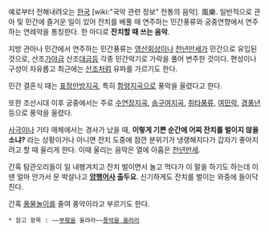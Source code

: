 예로부터 전해내려오는 [[한국]] [wiki:"국악 관련 정보" 전통의 음악]. 風樂.
일반적으로 관아 및 민간에 즐거운 일이 있어 잔치를 베풀 때 연주하는 민간풍류와 궁중연향에서 연주하는 연례악을 통칭한다. 한 마디로 '''잔치할 때 쓰는 음악'''.

지방 관아나 민간에서 연주하는 민간풍류는 [[영산회상]]이나 [[천년만세]]가 민간으로 유입된 것으로, 산조[[가야금]] 산조[[대금]]등 각종 민간악기로 가락을 풀어 변주한 것이다. 편성이나 구성이 자유롭고 최근에는 [[산조]]처럼 유파를 가르기도 한다.
{{{#!html
<iframe title="YouTube video player" class="youtube-player" type="text/html" width="640" height="390" src="http://www.youtube.com/embed/0fm74DXBngg" frameborder="0" allowFullScreen></iframe>
}}}

민간 결혼식 때는 [[표정만방지곡]], 특히 [[함령지곡]]으로 풍악을 울렸다고 한다.

또한 조선시대 이후 궁중에서는 주로 [[수연장지곡]], [[송구여지곡]], [[취타]]풍류, [[여민락]], [[경풍년]] 등으로 풍악을 울렸다.

[[사극]]이나 기타 매체에서는 경사가 났을 때, '''이렇게 기쁜 순간에 어찌 잔치를 벌이지 않을 소냐?''' 라는 상황이거나 아니면 잔치 도중에 잠깐 분위기가 냉랭해지다가 갑자기 좋아지려고 할 때 울리게 한다. 이때 울리는 음악은 열에 아홉은 [[천년만세]].

간혹 탐관오리들이 일 내팽겨치고 잔치 벌이면서 놀고 먹다가 이 말을 하기도 하는데 이 땐 얼마 안가서 문 박살나고 '''[[암행어사]] 출두요'''. 신기하게도 잔치를 벌이는 와중에 들이닥친다.

간혹 [[풍물놀이]]를 줄여 풍악이라고 부르기도 한다.

 * 참고 항목 : ~~[[부왘]]을 울려라~~[[풍악을 울려라]] 
